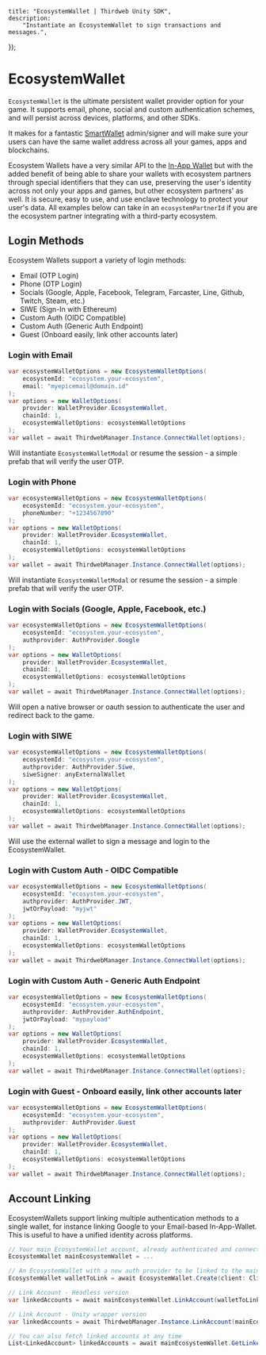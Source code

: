 
	title: "EcosystemWallet | Thirdweb Unity SDK",
	description:
		"Instantiate an EcosystemWallet to sign transactions and messages.",
});

# EcosystemWallet

`EcosystemWallet` is the ultimate persistent wallet provider option for your game. It supports email, phone, social and custom authentication schemes, and will persist across devices, platforms, and other SDKs.

It makes for a fantastic [SmartWallet](/unity/v5/wallets/account-abstraction) admin/signer and will make sure your users can have the same wallet address across all your games, apps and blockchains.

Ecosystem Wallets have a very similar API to the [In-App Wallet](/unity/v5/wallets/in-app-wallet) but with the added benefit of being able to share your wallets with ecosystem partners through special identifiers that they can use, preserving the user's identity across not only your apps and games, but other ecosystem partners' as well. It is secure, easy to use, and use enclave technology to protect your user's data. All examples below can take in an `ecosystemPartnerId` if you are the ecosystem partner integrating with a third-party ecosystem.

## Login Methods

Ecosystem Wallets support a variety of login methods:
- Email (OTP Login)
- Phone (OTP Login)
- Socials (Google, Apple, Facebook, Telegram, Farcaster, Line, Github, Twitch, Steam, etc.)
- SIWE (Sign-In with Ethereum)
- Custom Auth (OIDC Compatible)
- Custom Auth (Generic Auth Endpoint)
- Guest (Onboard easily, link other accounts later)

### Login with Email

```csharp
var ecosystemWalletOptions = new EcosystemWalletOptions(
    ecosystemId: "ecosystem.your-ecosystem", 
    email: "myepicemail@domain.id"
);
var options = new WalletOptions(
    provider: WalletProvider.EcosystemWallet, 
    chainId: 1, 
    ecosystemWalletOptions: ecosystemWalletOptions
);
var wallet = await ThirdwebManager.Instance.ConnectWallet(options);
```

Will instantiate `EcosystemWalletModal` or resume the session - a simple prefab that will verify the user OTP.

### Login with Phone

```csharp
var ecosystemWalletOptions = new EcosystemWalletOptions(
    ecosystemId: "ecosystem.your-ecosystem", 
    phoneNumber: "+1234567890"
);
var options = new WalletOptions(
    provider: WalletProvider.EcosystemWallet, 
    chainId: 1, 
    ecosystemWalletOptions: ecosystemWalletOptions
);
var wallet = await ThirdwebManager.Instance.ConnectWallet(options);
```

Will instantiate `EcosystemWalletModal` or resume the session - a simple prefab that will verify the user OTP.

### Login with Socials (Google, Apple, Facebook, etc.)

```csharp
var ecosystemWalletOptions = new EcosystemWalletOptions(
    ecosystemId: "ecosystem.your-ecosystem", 
    authprovider: AuthProvider.Google
);
var options = new WalletOptions(
    provider: WalletProvider.EcosystemWallet, 
    chainId: 1, 
    ecosystemWalletOptions: ecosystemWalletOptions
);
var wallet = await ThirdwebManager.Instance.ConnectWallet(options);
```

Will open a native browser or oauth session to authenticate the user and redirect back to the game.

### Login with SIWE

```csharp
var ecosystemWalletOptions = new EcosystemWalletOptions(
    ecosystemId: "ecosystem.your-ecosystem", 
    authprovider: AuthProvider.Siwe, 
    siweSigner: anyExternalWallet
);
var options = new WalletOptions(
    provider: WalletProvider.EcosystemWallet, 
    chainId: 1,
    ecosystemWalletOptions: ecosystemWalletOptions
);
var wallet = await ThirdwebManager.Instance.ConnectWallet(options);
```

Will use the external wallet to sign a message and login to the EcosystemWallet.

### Login with Custom Auth - OIDC Compatible

```csharp
var ecosystemWalletOptions = new EcosystemWalletOptions(
    ecosystemId: "ecosystem.your-ecosystem", 
    authprovider: AuthProvider.JWT, 
    jwtOrPayload: "myjwt"
);
var options = new WalletOptions(
    provider: WalletProvider.EcosystemWallet, 
    chainId: 1, 
    ecosystemWalletOptions: ecosystemWalletOptions
);
var wallet = await ThirdwebManager.Instance.ConnectWallet(options);
```

### Login with Custom Auth - Generic Auth Endpoint

```csharp
var ecosystemWalletOptions = new EcosystemWalletOptions(
    ecosystemId: "ecosystem.your-ecosystem", 
    authprovider: AuthProvider.AuthEndpoint, 
    jwtOrPayload: "mypayload"
);
var options = new WalletOptions(
    provider: WalletProvider.EcosystemWallet, 
    chainId: 1, 
    ecosystemWalletOptions: ecosystemWalletOptions
);
var wallet = await ThirdwebManager.Instance.ConnectWallet(options);
```

### Login with Guest - Onboard easily, link other accounts later

```csharp
var ecosystemWalletOptions = new EcosystemWalletOptions(
    ecosystemId: "ecosystem.your-ecosystem", 
    authprovider: AuthProvider.Guest
);
var options = new WalletOptions(
    provider: WalletProvider.EcosystemWallet, 
    chainId: 1, 
    ecosystemWalletOptions: ecosystemWalletOptions
);
var wallet = await ThirdwebManager.Instance.ConnectWallet(options);
```

## Account Linking

EcosystemWallets support linking multiple authentication methods to a single wallet, for instance linking Google to your Email-based In-App-Wallet. This is useful to have a unified identity across platforms.

```csharp
// Your main EcosystemWallet account, already authenticated and connected
EcosystemWallet mainEcosystemWallet = ...

// An EcosystemWallet with a new auth provider to be linked to the main account, not connected
EcosystemWallet walletToLink = await EcosystemWallet.Create(client: Client, ecosystemId: "ecosystem.your-ecosystem", authProvider: AuthProvider.Telegram);

// Link Account - Headless version
var linkedAccounts = await mainEcosystemWallet.LinkAccount(walletToLink: walletToLink);

// Link Account - Unity wrapper version
var linkedAccounts = await ThirdwebManager.Instance.LinkAccount(mainEcosystemWallet, walletToLink);

// You can also fetch linked accounts at any time
List<LinkedAccount> linkedAccounts = await mainEcosystemWallet.GetLinkedAccounts();
```

<ArticleIconCard
	href="/dotnet/wallets/providers/ecosystem-wallet"
	icon={GraduationCap}
	title="Learn more about EcosystemWallet"
/>

